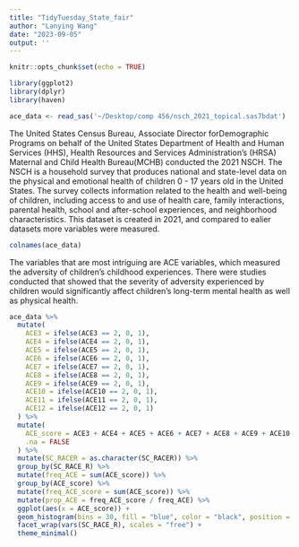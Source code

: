 ```yaml
---
title: "TidyTuesday_State_fair"
author: "Lanying Wang"
date: "2023-09-05"
output: ''
---
```


```r
knitr::opts_chunk$set(echo = TRUE)

library(ggplot2)
library(dplyr)
library(haven)

ace_data <- read_sas('~/Desktop/comp 456/nsch_2021_topical.sas7bdat')

```

The United States Census Bureau, Associate Director forDemographic Programs on behalf of the United States Department
of Health and Human Services (HHS), Health Resources and Services Administration’s (HRSA) Maternal and Child Health
Bureau(MCHB) conducted the 2021 NSCH.
The NSCH is a household survey that produces national and state-level data on the physical and emotional health of
children 0 - 17 years old in the United States. The survey collects information related to the health and well-being of
children, including access to and use of health care, family interactions, parental health, school and after-school
experiences, and neighborhood characteristics.
This dataset is created in 2021, and compared to ealier datasets more variables were measured.

```r
colnames(ace_data)
```
The variables that are most intriguing are ACE variables, which measured the adversity of children's childhood experiences. There were studies conducted that showed that the severity of adversity experienced by children would significantly affect children's long-term mental health as well as physical health.

```r
ace_data %>%
  mutate(
    ACE3 = ifelse(ACE3 == 2, 0, 1),
    ACE4 = ifelse(ACE4 == 2, 0, 1),
    ACE5 = ifelse(ACE5 == 2, 0, 1),
    ACE6 = ifelse(ACE6 == 2, 0, 1),
    ACE7 = ifelse(ACE7 == 2, 0, 1),
    ACE8 = ifelse(ACE8 == 2, 0, 1),
    ACE9 = ifelse(ACE9 == 2, 0, 1),
    ACE10 = ifelse(ACE10 == 2, 0, 1),
    ACE11 = ifelse(ACE11 == 2, 0, 1),
    ACE12 = ifelse(ACE12 == 2, 0, 1)
  ) %>%
  mutate(
    ACE_score = ACE3 + ACE4 + ACE5 + ACE6 + ACE7 + ACE8 + ACE9 + ACE10 + ACE11 + ACE12,
    .na = FALSE
  ) %>%
  mutate(SC_RACER = as.character(SC_RACER)) %>%
  group_by(SC_RACE_R) %>%
  mutate(freq_ACE = sum(ACE_score)) %>%
  group_by(ACE_score) %>%
  mutate(freq_ACE_score = sum(ACE_score)) %>%
  mutate(prop_ACE = freq_ACE_score / freq_ACE) %>%
  ggplot(aes(x = ACE_score)) +
  geom_histogram(bins = 30, fill = "blue", color = "black", position = "identity") +
  facet_wrap(vars(SC_RACE_R), scales = "free") +
  theme_minimal()
```
